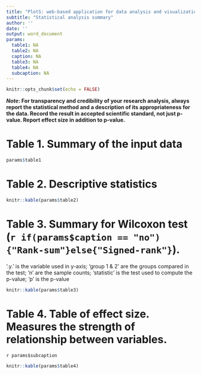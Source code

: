 ```yaml
---
title: "PlotS: web-based application for data analysis and visualization"
subtitle: "Statistical analysis summary"
author: ''
date: ''
output: word_document
params:
  table1: NA
  table2: NA
  caption: NA
  table3: NA
  table4: NA
  subcaption: NA
---
```

```r
knitr::opts_chunk$set(echo = FALSE)
```

**_Note_: For transparency and credibility of your research analysis, always report the statistical method and a description of its appropriateness for the data. Record the result in accepted scientific standard, not just p-value. Report effect size in addition to p-value.** 


# Table 1. Summary of the input data
```r
params$table1
```
# Table 2. Descriptive statistics
```r
knitr::kable(params$table2)
```

# Table 3. Summary for Wilcoxon test (`r if(params$caption == "no"){"Rank-sum"}else{"Signed-rank"} `).

'.y.' is the variable used in y-axis; 'group 1 & 2' are the groups compared in the test; 'n' are the sample counts; 'statistic' is the test used to compute the p-value; 'p' is the p-value
```r
knitr::kable(params$table3)
```

# Table 4. Table of effect size. Measures the strength of relationship between variables.


`r params$subcaption`
```r
knitr::kable(params$table4)

```

